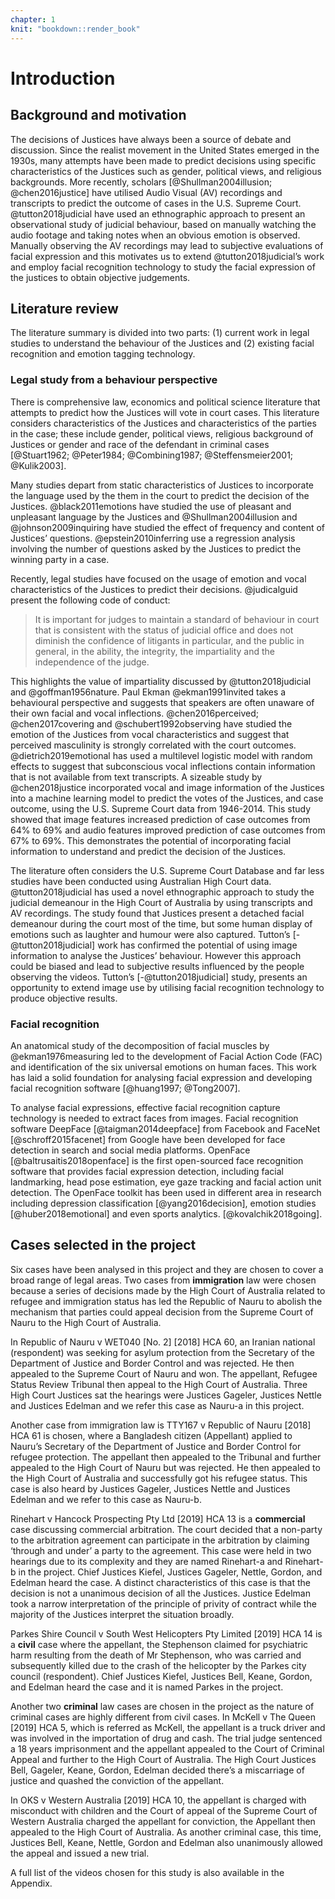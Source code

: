 ```yaml
---
chapter: 1
knit: "bookdown::render_book"
---
```


# Introduction {#ch:intro}

## Background and motivation

The decisions of Justices have always been a source of debate and discussion. Since the realist movement in the United States emerged in the 1930s, many attempts have been made to predict decisions using specific characteristics of the Justices such as gender, political views, and religious backgrounds. More recently, scholars [@Shullman2004illusion; @chen2016justice] have utilised Audio Visual (AV) recordings and transcripts to predict the outcome of cases in the U.S. Supreme Court. @tutton2018judicial have used an ethnographic approach to present an observational study of judicial behaviour, based on manually watching the audio footage and taking notes when an obvious emotion is observed. Manually observing the AV recordings may lead to subjective evaluations of facial expression and this motivates us to extend @tutton2018judicial's work and employ facial recognition technology to study the facial expression of the justices to obtain objective judgements.
 
## Literature review

The literature summary is divided into two parts: (1) current work in legal studies to understand the behaviour of the Justices and (2) existing facial recognition and emotion tagging technology.  

### Legal study from a behaviour perspective 

There is comprehensive law, economics and political science literature that attempts to predict how the Justices will vote in court cases. This literature considers characteristics of the Justices and characteristics of the parties in the case; these include gender, political views, religious background of Justices or gender and race of the defendant in criminal cases [@Stuart1962; @Peter1984; @Combining1987; @Steffensmeier2001; @Kulik2003]. 

Many studies depart from static characteristics of Justices to incorporate the language used by the them in the court to predict the decision of the Justices. 
@black2011emotions have studied the use of pleasant and unpleasant language by the Justices and @Shullman2004illusion and @johnson2009inquiring have studied the effect of frequency and content of Justices' questions. @epstein2010inferring use a regression analysis involving the number of questions asked by the Justices to predict the winning party in a case. 

Recently, legal studies have focused on the usage of emotion and vocal characteristics of the Justices to predict their decisions. @judicalguid present the following code of conduct:

>It is important for judges to maintain a standard of behaviour in court that is consistent with the status of judicial office and does not diminish the confidence of litigants in particular, and the public in general, in the ability, the integrity, the impartiality and the independence of the judge. 

This highlights the value of impartiality discussed by @tutton2018judicial and @goffman1956nature.
Paul Ekman @ekman1991invited takes a behavioural perspective and suggests that speakers are often unaware of their own facial and vocal inflections. @chen2016perceived; @chen2017covering and  @schubert1992observing have studied the emotion of the Justices from vocal characteristics and suggest that perceived masculinity is strongly correlated with the court outcomes. @dietrich2019emotional has used a multilevel logistic model with random effects to suggest that subconscious vocal inflections contain information that is not available from text transcripts.
A sizeable study by @chen2018justice incorporated vocal and image information of the Justices into a machine learning model to predict the votes of the Justices, and case outcome, using the U.S. Supreme Court data from 1946-2014. This study showed that image features increased prediction of case outcomes from 64% to 69% and audio features improved prediction of case outcomes from 67% to 69%. This demonstrates the potential of incorporating facial information to understand and predict the decision of the Justices. 

The literature often considers the U.S. Supreme Court Database and far less studies have been conducted using Australian High Court data. @tutton2018judicial has used a novel ethnographic approach to study the judicial demeanour in the High Court of Australia by using transcripts and AV recordings. The study found that Justices present a detached facial demeanour during the court most of the time, but some human display of emotions such as laughter and humour were also captured. Tutton's [-@tutton2018judicial] work has confirmed the potential of using image information to analyse the Justices' behaviour. However this approach could be biased and lead to subjective results influenced by the people observing the videos. Tutton's [-@tutton2018judicial] study, presents an opportunity to extend image use by utilising facial recognition technology to produce objective results. 



### Facial recognition

An anatomical study of the decomposition of facial muscles by @ekman1976measuring led to the development of Facial Action Code (FAC) and identification of the six universal emotions on human faces. This work has laid a solid foundation for analysing facial expression and developing facial recognition software [@huang1997; @Tong2007]. 

To analyse facial expressions, effective facial recognition capture technology is needed to extract faces from images. Facial recognition software DeepFace [@taigman2014deepface] from Facebook and FaceNet [@schroff2015facenet] from Google have been developed for face detection in search and social media platforms. OpenFace [@baltrusaitis2018openface] is the first open-sourced face recognition software that provides facial expression detection, including facial landmarking, head pose estimation, eye gaze tracking and facial action unit detection. The OpenFace toolkit has been used in different area in research including depression classification [@yang2016decision], emotion studies [@huber2018emotional] and even sports analytics. [@kovalchik2018going].

<!-- ## Research Question  -->

<!-- (placeholder) -->

<!-- - Extract facial expression data of the Justices from videos of High Court of Australia -->

<!-- - Merge with data from text transcript -->

<!-- - Statistically model judges facial expressions -->

<!-- - Provide an **objective** source of data to study the problem -->

<!-- - Do the results agree or disagree with Tutton's findings, that the justices are appearing impartial? -->

<!-- Two questions can be explained by the model:  -->

<!-- - Do the justices' expression differ from case to case?  -->
<!-- - Do the justices' expression differ when different parties are speaking? -->


<!-- The aim of this study is to use facial recognition technology to detect judicial thinking and thus their decisions. There are four specific objectives: -->
<!-- • Read in video streams and convert into a numerical data format. -->
<!-- • Perform data quality checks to investigate video and data quality. -->
<!-- • Exploratory data analysis of the facial expression, transcript variables and outcomes. -->
<!-- • Explore models to predict the appeal outcomes based on facial expression and text analysis. -->



## Cases selected in the project 

Six cases have been analysed in this project and they are chosen to cover a broad range of legal areas. Two cases from **immigration** law were chosen because a series of decisions made by the High Court of Australia related to refugee and immigration status has led the Republic of Nauru to abolish the mechanism that parties could appeal decision from the Supreme Court of Nauru to the High Court of Australia. 

In Republic of Nauru v WET040 [No. 2] [2018] HCA 60, an Iranian national (respondent) was seeking for asylum protection from the Secretary of the Department of Justice and Border Control and was rejected. He then appealed to the Supreme Court of Nauru and won. The appellant, Refugee Status Review Tribunal then appeal to the High Court of Australia. Three High Court Justices sat the hearings were Justices Gageler, Justices Nettle and Justices Edelman and we refer this case as Nauru-a in this project. 

Another case from immigration law is TTY167 v Republic of Nauru [2018] HCA 61 is chosen, where a Bangladesh citizen (Appellant) applied to Nauru's Secretary of the Department of Justice and Border Control for refugee protection. The appellant then appealed to the Tribunal and further appealed to the High Court of Nauru but was rejected. He then appealed to the High Court of Australia and successfully got his refugee status. This case is also heard by Justices Gageler, Justices Nettle and Justices Edelman and we refer to this case as Nauru-b. 

Rinehart v Hancock Prospecting Pty Ltd [2019] HCA 13 is a **commercial** case discussing commercial arbitration. The court decided that a non-party to the arbitration agreement can participate in the arbitration by claiming ‘through and under’ a party to the agreement. This case were held in two hearings due to its complexity and they are named Rinehart-a and Rinehart-b in the project. Chief Justices Kiefel, Justices Gageler, Nettle, Gordon, and Edelman heard the case. A distinct characteristics of this case is that the decision is not a unanimous decision of all the Justices. Justice Edelman took a narrow interpretation of the principle of privity of contract while the majority of the Justices interpret the situation broadly.  

Parkes Shire Council v South West Helicopters Pty Limited [2019] HCA 14 is a **civil** case where the appellant, the Stephenson claimed for psychiatric harm resulting from the death of Mr Stephenson, who was carried and subsequently killed due to the crash of the helicopter by the Parkes city council (respondent). Chief Justices Kiefel, Justices Bell, Keane, Gordon, and Edelman heard the case and it is named Parkes in the project. 

Another two **criminal** law cases are chosen in the project as the nature of criminal cases are highly different from civil cases. In McKell v The Queen [2019] HCA 5, which is referred as McKell, the appellant is a truck driver and was involved in the importation of drug and cash. The trial judge sentenced a 18 years imprisonment and the appellant appealed to the Court of Criminal Appeal and further to the High Court of Australia. The High Court Justices Bell, Gageler, Keane, Gordon, Edelman decided there's a miscarriage of justice and quashed the conviction of the appellant. 

In OKS v Western Australia [2019] HCA 10, the appellant is charged with misconduct with children and the Court of appeal of the Supreme Court of Western Australia charged the appellant for conviction, the Appellant then appealed to the High Court of Australia. As another criminal case, this time, Justices Bell, Keane, Nettle, Gordon and Edelman also unanimously allowed the appeal and issued a new trial. 

A full list of the videos chosen for this study is also available in the Appendix.

\let\cleardoublepage\clearpage
